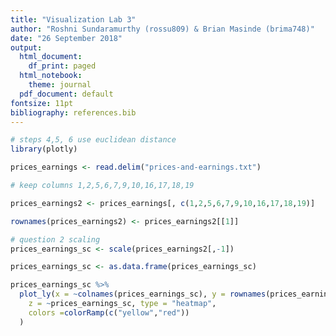 ```yaml
---
title: "Visualization Lab 3"
author: "Roshni Sundaramurthy (rossu809) & Brian Masinde (brima748)"
date: "26 September 2018"
output:
  html_document:
    df_print: paged
  html_notebook:
    theme: journal
  pdf_document: default
fontsize: 11pt
bibliography: references.bib
---
```


```r
# steps 4,5, 6 use euclidean distance
library(plotly)
```

```r
prices_earnings <- read.delim("prices-and-earnings.txt")
```

```r
# keep columns 1,2,5,6,7,9,10,16,17,18,19

prices_earnings2 <- prices_earnings[, c(1,2,5,6,7,9,10,16,17,18,19)]

rownames(prices_earnings2) <- prices_earnings2[[1]]
```

```r
# question 2 scaling
prices_earnings_sc <- scale(prices_earnings2[,-1])

prices_earnings_sc <- as.data.frame(prices_earnings_sc)
```

```r
prices_earnings_sc %>% 
  plot_ly(x = ~colnames(prices_earnings_sc), y = rownames(prices_earnings_sc),
    z = ~prices_earnings_sc, type = "heatmap", 
    colors =colorRamp(c("yellow","red"))
  )
```

